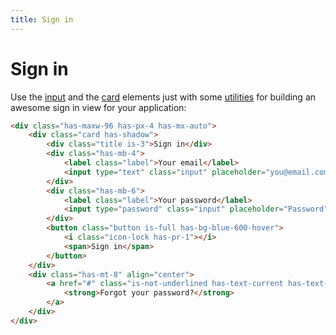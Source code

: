 ```yaml
---
title: Sign in
---
```


# Sign in

Use the [input](/elements/input) and the [card](/elements/card) elements just with some [utilities](/presets/utilities) for building an awesome sign in view for your application:

```html live=true
<div class="has-maxw-96 has-px-4 has-mx-auto">
    <div class="card has-shadow">
        <div class="title is-3">Sign in</div>
        <div class="has-mb-4">
            <label class="label">Your email</label>
            <input type="text" class="input" placeholder="you@email.com" />
        </div>
        <div class="has-mb-6">
            <label class="label">Your password</label>
            <input type="password" class="input" placeholder="Password" />
        </div>
        <button class="button is-full has-bg-blue-600-hover">
            <i class="icon-lock has-pr-1"></i>
            <span>Sign in</span>
        </button>
    </div>
    <div class="has-mt-8" align="center">
        <a href="#" class="is-not-underlined has-text-current has-text-blue-500-hover">
            <strong>Forgot your password?</strong>
        </a>
    </div>
</div>
```
